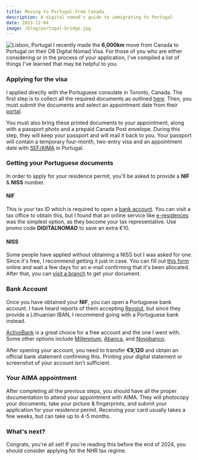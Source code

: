 ```yaml
---
title: Moving to Portugal from Canada
description: A digital nomad's guide to immigrating to Portugal
date: 2023-12-04
image: /blog/portugal-bridge.jpg
---
```

![Lisbon, Portugal](blog/portugal-bridge.jpg)
I recently made the **6,000km** move from Canada to Portugal on their D8 Digital Nomad Visa. For those of you who are either considering or in the process of your application, I've compiled a list of things I've learned that may be helpful to you.
### Applying for the visa
I applied directly with the Portuguese consulate in Toronto, Canada. The first step is to collect all the required documents as outlined [here](https://toronto.consuladoportugal.mne.gov.pt/images/vistos/en/digital_nomadsdr_en.pdf). Then, you must submit the documents and select an appointment date from their [portal](https://pedidodevistos.mne.gov.pt/VistosOnline/).  

You must also bring these printed documents to your appointment, along with a passport photo and a prepaid Canada Post envelope. During this step, they will keep your passport and will mail it back to you. Your passport will contain a temporary four-month, two-entry visa and an appointment date with [SEF/AIMA](https://aima.gov.pt/pt) in Portugal.
### Getting your Portuguese documents
In order to apply for your residence permit, you'll be asked to provide a **NIF** & **NISS** number. 
#### NIF
This is your tax ID which is required to open a [bank account](#bank-account). You can visit a tax office to obtain this, but I found that an online service like [e-residences](https://e-residence.com/nifonline/) was the simplest option, as they become your tax representative. Use promo code **DIGITALNOMAD** to save an extra €10.
#### NISS
Some people have applied without obtaining a NISS but I was asked for one. Since it's free, I recommend getting it just in case. You can fill out [this form](https://www.seg-social.pt/pedido-de-formulario-niss-cidadao-estrangeiro) online and wait a few days for an e-mail confirming that it's been allocated. After that, you can [visit a branch](https://www.seg-social.pt/servicos-de-atendimento) to get your document.
### Bank Account
Once you have obtained your **NIF**, you can open a Portuguese bank account. I have heard reports of them accepting [Revolut](https://www.revolut.com/), but since they provide a Lithuanian IBAN, I recommend going with a Portuguese bank instead.

[ActivoBank](https://www.activobank.pt/en) is a great choice for a free account and the one I went with. Some other options include [Millennium](https://ind.millenniumbcp.pt/en/particulares/Pages/Welcome.aspx), [Abanca](https://www.abanca.pt/pt/), and [Novobanco](https://www.novobanco.pt/english).

After opening your account, you need to transfer **€9,120** and obtain an official bank statement confirming this. Printing your digital statement or screenshot of your account isn't sufficient.
### Your AIMA appointment
After completing all the previous steps, you should have all the proper documentation to attend your appointment with AIMA. They will photocopy your documents, take your picture & fingerprints, and submit your application for your residence permit. Receiving your card usually takes a few weeks, but can take up to 4-5 months.
### What's next?
Congrats, you're all set! If you're reading this before the end of 2024, you should consider applying for the NHR tax regime.